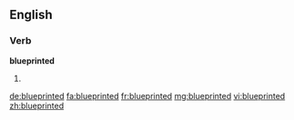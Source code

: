 ==English==

===Verb===
'''blueprinted'''

# {{past of|blueprint}}

[[de:blueprinted]]
[[fa:blueprinted]]
[[fr:blueprinted]]
[[mg:blueprinted]]
[[vi:blueprinted]]
[[zh:blueprinted]]